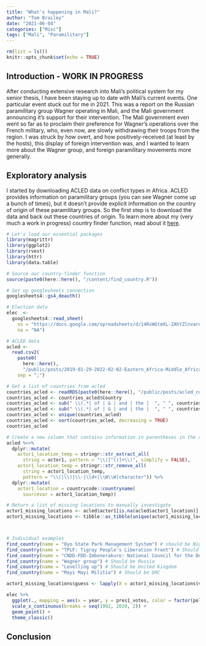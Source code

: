 ```yaml
---
title: "What's happening in Mali?"
author: "Tom Brailey"
date: "2021-06-04"
categories: ["Misc"]
tags: ["Mali", "Paramilitary"]
---
```


```r
rm(list = ls())
knitr::opts_chunk$set(echo = TRUE)
```

## Introduction - WORK IN PROGRESS

After conducting extensive research into Mali's political system for my senior thesis, I have been staying up to date with Mali's current events. One particular event stuck out for me in 2021. This was a report on the Russian paramilitary group Wagner operating in Mali, and the Mali government announcing it's support for their intervention. The Mali government even went so far as to proclaim their preference for Wagner's operations over the French military, who, even now, are slowly withdrawing their troops from the region. I was struck by how overt, and how positively-received (at least by the hosts), this display of foreign intervention was, and I wanted to learn more about the Wagner group, and foreign paramilitary movements more generally.

## Exploratory analysis

I started by downloading ACLED data on conflict types in Africa. ACLED provides information on paramilitary groups (you can see Wagner come up a bunch of times), but it doesn't provide explicit information on the country of origin of these paramilitary groups. So the first step is to download the data and back out these countries of origin. To learn more about my (very much a work in progress) country finder function, read about it [here]().

```r

# Let's load our essential packages
library(magrittr)
library(ggplot2)
library(rvest)
library(httr)
library(data.table)

# Source our country-finder function
source(paste0(here::here(), "/content/find_country.R"))

# Set up googlesheets connection
googlesheets4::gs4_deauth()

# Election data
elec  <- 
  googlesheets4::read_sheet(
    ss = "https://docs.google.com/spreadsheets/d/14RxWGtmXL-ZAhYZlnvarn5CBqIp0DcGr7wkbatY8oWs/edit#gid=0", 
    na = "NA")

# ACLED data
acled <- 
  read.csv2(
    paste0(
      here::here(),
      "/public/posts/2019-01-29-2022-02-02-Eastern_Africa-Middle_Africa-Northern_Africa-Southern_Africa-Western_Africa.csv"), 
    sep = ";") 

# Get a list of countries from acled
countries_acled <- readRDS(paste0(here::here(), "/public/posts/acled_countries.rds"))
countries_acled <- countries_acled$Country
countries_acled <- sub(" \\(.*| of | & | and | the |  ", " ", countries_acled)
countries_acled <- sub(" \\(.*| of | & | and | the |  ", " ", countries_acled)
countries_acled <- unique(countries_acled)
countries_acled <- sort(countries_acled, decreasing = TRUE)
countries_acled
```

```r
# Create a new column that contains information in parentheses in the actor1 column
acled %<>% 
  dplyr::mutate(
    actor1_location_temp = stringr::str_extract_all(
      string = actor1, pattern = "\\([^()]+\\)", simplify = FALSE),
    actor1_location_temp = stringr::str_remove_all(
      string = actor1_location_temp, 
      pattern = "\\(|\\)|\\-|\\d+|\\W\\W|character")) %>% 
  dplyr::mutate(
    actor1_location = countrycode::countryname(
      sourcevar = actor1_location_temp))

# Return a list of missing locations to manually investigate
actor1_missing_locations <- acled$actor1[is.na(acled$actor1_location)] 
actor1_missing_locations <- tibble::as_tibble(unique(actor1_missing_locations[actor1_missing_locations != ""]))



# Individual examples
find_country(name = "Oyo State Park Management System") # should be Nigeria
find_country(name = "TPLF: Tigray People's Liberation Front") # Should be Ethiopia
find_country(name = "CNDD-FDD-Imbonerakure: National Council for the Defence of Democracy (Imbonerakure Faction)") # Should be Burundi
find_country(name = "Wagner group") # Should be Russia
find_country(name = "Levelling up") # Should be United Kingdom
find_country(name = "Mayi Mayi Militia") # Should be DRC

actor1_missing_locations$guess <- lapply(X = actor1_missing_locations$value, FUN = find_country)
```


```r
elec %>% 
  ggplot(., mapping = aes(x = year, y = pres1_votes, color = factor(poll))) +
  scale_x_continuous(breaks = seq(1992, 2020, 2)) + 
  geom_point() + 
  theme_classic()
```

## Conclusion